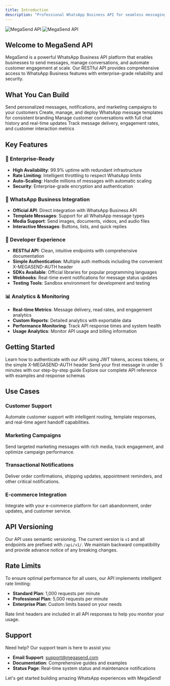 ```yaml
---
title: Introduction
description: "Professional WhatsApp Business API for seamless messaging automation and customer engagement"
---
```


<img
  className="block dark:hidden"
  src="/images/hero-light.png"
  alt="MegaSend API"
/>
<img
  className="hidden dark:block"
  src="/images/hero-dark.png"
  alt="MegaSend API"
/>

## Welcome to MegaSend API

MegaSend is a powerful WhatsApp Business API platform that enables businesses to send messages, manage conversations, and automate customer engagement at scale. Our RESTful API provides comprehensive access to WhatsApp Business features with enterprise-grade reliability and security.

## What You Can Build

<CardGroup cols={2}>
  <Card
    title="Automated Messaging"
    icon="message"
    href="/messages/send"
  >
    Send personalized messages, notifications, and marketing campaigns to your customers
  </Card>
  <Card
    title="Template Management"
    icon="template"
    href="/templates/create"
  >
    Create, manage, and deploy WhatsApp message templates for consistent branding
  </Card>
  <Card
    title="Real-time Conversations"
    icon="comments"
    href="/chats/conversations"
  >
    Manage customer conversations with full chat history and real-time updates
  </Card>
  <Card
    title="Analytics & Insights"
    icon="chart-line"
    href="/analytics/overview"
  >
    Track message delivery, engagement rates, and customer interaction metrics
  </Card>
</CardGroup>

## Key Features

### 🚀 Enterprise-Ready
- **High Availability**: 99.9% uptime with redundant infrastructure
- **Rate Limiting**: Intelligent throttling to respect WhatsApp limits
- **Auto-Scaling**: Handle millions of messages with automatic scaling
- **Security**: Enterprise-grade encryption and authentication

### 📱 WhatsApp Business Integration
- **Official API**: Direct integration with WhatsApp Business API
- **Template Messages**: Support for all WhatsApp message types
- **Media Support**: Send images, documents, videos, and audio files
- **Interactive Messages**: Buttons, lists, and quick replies

### 🔧 Developer Experience
- **RESTful API**: Clean, intuitive endpoints with comprehensive documentation
- **Simple Authentication**: Multiple auth methods including the convenient X-MEGASEND-AUTH header
- **SDKs Available**: Official libraries for popular programming languages
- **Webhooks**: Real-time event notifications for message status updates
- **Testing Tools**: Sandbox environment for development and testing

### 📊 Analytics & Monitoring
- **Real-time Metrics**: Message delivery, read rates, and engagement analytics
- **Custom Reports**: Detailed analytics with exportable data
- **Performance Monitoring**: Track API response times and system health
- **Usage Analytics**: Monitor API usage and billing information

## Getting Started

<CardGroup cols={3}>
  <Card
    title="Authentication"
    icon="key"
    href="/authentication"
  >
    Learn how to authenticate with our API using JWT tokens, access tokens, or the simple X-MEGASEND-AUTH header
  </Card>
  <Card
    title="Quick Start"
    icon="rocket"
    href="/quickstart"
  >
    Send your first message in under 5 minutes with our step-by-step guide
  </Card>
  <Card
    title="API Reference"
    icon="code"
    href="/api-reference/introduction"
  >
    Explore our complete API reference with examples and response schemas
  </Card>
</CardGroup>

## Use Cases

### Customer Support
Automate customer support with intelligent routing, template responses, and real-time agent handoff capabilities.

### Marketing Campaigns
Send targeted marketing messages with rich media, track engagement, and optimize campaign performance.

### Transactional Notifications
Deliver order confirmations, shipping updates, appointment reminders, and other critical notifications.

### E-commerce Integration
Integrate with your e-commerce platform for cart abandonment, order updates, and customer service.

## API Versioning

Our API uses semantic versioning. The current version is `v1` and all endpoints are prefixed with `/api/v1/`. We maintain backward compatibility and provide advance notice of any breaking changes.

## Rate Limits

To ensure optimal performance for all users, our API implements intelligent rate limiting:

- **Standard Plan**: 1,000 requests per minute
- **Professional Plan**: 5,000 requests per minute  
- **Enterprise Plan**: Custom limits based on your needs

Rate limit headers are included in all API responses to help you monitor your usage.

## Support

Need help? Our support team is here to assist you:

- **Email Support**: [support@megasend.com](mailto:support@megasend.com)
- **Documentation**: Comprehensive guides and examples
- **Status Page**: Real-time system status and maintenance notifications

Let's get started building amazing WhatsApp experiences with MegaSend! 